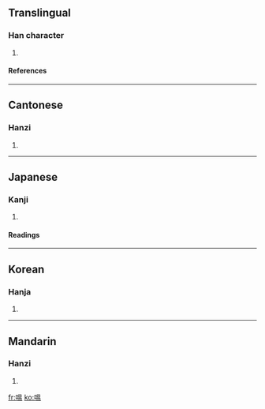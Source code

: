 ==Translingual==
===Han character===
{{Han char|rn=30|rad=口|as=10|sn=13|four=6601<sub>7</sub>|canj=口日月廿 (RABT), 口田人廿 (RWOT)}}
# {{defn|Han}}
====References====
{{Han ref|kx=0203.280|dkj=04107|dj=0426.080|hdz=10653.110|uh=55E2|ud=21986|bh=DCDA|bd=56538}}
----
==Cantonese==
===Hanzi===
{{yue-hanzi|jyut=|y=wat1}}
# {{defn|Cantonese}}
----
==Japanese==
===Kanji===
{{ja-kanji|grade=|rs=口10}}
# {{defn|Japanese}} 
====Readings====
{{ja-readings|on=[[らつ]] (ratsu), [[らち]] (rachi), [[あつ]] (atsu), [[えち]] (echi)|kun=[[むせっぶ]] (musebbu), [[のむ]] (nomu)}}
----
==Korean==
===Hanja===
{{ko-hanja|hangeul=올|rv=ol|mr=ol}}
# {{defn|Korean}}
----
==Mandarin==
===Hanzi===
{{cmn-hanzi|pin=[[wà]] ([[wa4]])|wg=wa<sup>4</sup>}}
# {{defn|Mandarin}}

[[fr:嗢]]
[[ko:嗢]]